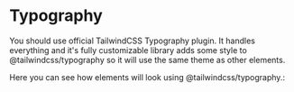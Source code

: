 
# Typography

You should use official TailwindCSS Typography plugin.
It handles everything and it's fully customizable library
adds some style to @tailwindcss/typography so it will use the same theme as other elements.

Here you can see how elements will look using @tailwindcss/typography.:

<Canvas>
  <Story id="layout-and-typography--headings" />
</Canvas>

<Canvas>
  <Story id="layout-and-typography--sample-text" />
</Canvas>
